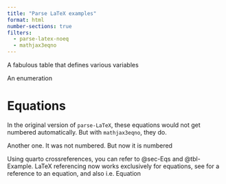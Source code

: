 ```yaml
---
title: "Parse LaTeX examples"
format: html
number-sections: true
filters:
  - parse-latex-noeq
  - mathjax3eqno
---
```



\section{Section example $x^3$}\label{Section Example}



\section{Table}\label{Table Example}

::: {#tbl-Example}

\begin{center}
\begin{tabular}{|l|l|l|}
\hline
Var           & Class  & Description\\
\hline
$x $             &  numeric      &   xyz \\
$y$            &  numeric      &   xzh \\
$z $          &  integer      &   xlp \\
\hline
\end{tabular}
\end{center}

A fabulous table that defines various variables
:::

\section{Enumeration}

An enumeration

\begin{enumerate}
\item \textit{Title}\\
Lorem ipsum dolor sit amet, consetetur \textcolor{red}{sadipscing elitr}, sed diam nonumy eirmod tempor invidunt ut labore et dolore magna aliquyam erat, sed diam voluptua. At vero eos et accusam et justo duo dolores et ea rebum. Stet clita kasd gubergren, no sea takimata sanctus est Lorem ipsum dolor sit amet. Lorem ipsum dolor sit amet, consetetur sadipscing
\item \textit{Second Title}\\
Lorem ipsum dolor sit ame....
\end{enumerate}


# Equations {#sec-Eqs}

In the original version of `parse-LaTeX`, these equations would not get numbered automatically. But with `mathjax3eqno`, they do.

\begin{equation}
x^2 = x * x \label{equation}\tag{super}
\end{equation}

Another one. It was not numbered. But now it is numbered
\begin{align}
x^2 &= x * x \notag
\\y^2 &= y * y\label{equation2}
\end{align}

\section{Itemize}

\begin{itemize}
\item First bullet
\item Second Bullet
\end{itemize}

\section{Cross-reference}

Using quarto crossreferences, you can refer to @sec-Eqs and @tbl-Example. LaTeX referencing now works exclusively for equations, see \eqref{equation} for a reference to an equation, and also \eqref{equation2} i.e. Equation \ref{equation2}
